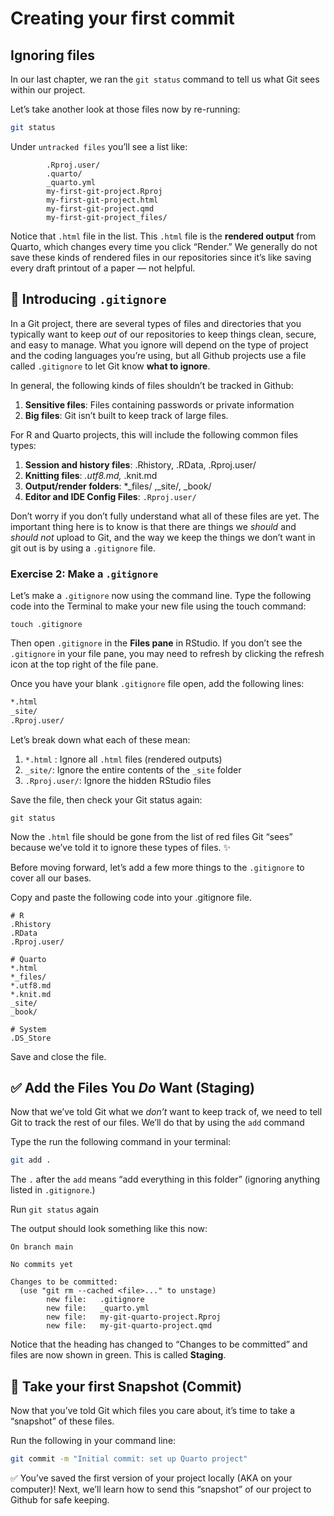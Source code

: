 # Creating your first commit

## Ignoring files

In our last chapter, we ran the `git status` command to tell us what Git sees within our project.

Let's take another look at those files now by re-running:

``` bash
git status
```
Under `untracked files` you'll see a list like:

```
        .Rproj.user/
        .quarto/
        _quarto.yml
        my-first-git-project.Rproj
        my-first-git-project.html
        my-first-git-project.qmd
        my-first-git-project_files/
```

Notice that `.html` file in the list. This `.html` file is the **rendered output** from Quarto, which changes every time you click “Render." We generally do not save these kinds of rendered files in our repositories since it’s like saving every draft printout of a paper — not helpful.

## 🙈 Introducing `.gitignore`

In a Git project, there are several types of files and directories that you typically want to keep *out* of our repositories to keep things clean, secure, and easy to manage. What you ignore will depend on the type of project and the coding languages you're using, but all Github projects use a file called `.gitignore` to let Git know **what to ignore**.

In general, the following kinds of files shouldn't be tracked in Github:

1. **Sensitive files**: Files containing passwords or private information
2. **Big files**: Git isn't built to keep track of large files. 

For R and Quarto projects, this will include the following common files types:

1.  **Session and history files**: .Rhistory, .RData, .Rproj.user/
2.   **Knitting files**: *.utf8.md,* .knit.md
3.  **Output/render folders**: \*\_files/ ,\_site/, \_book/
4.  **Editor and IDE Config Files**: `.Rproj.user/`

Don't worry if you don't fully understand what all of these files are yet. The important thing here is to know is that there are things we *should* and *should not* upload to Git, and the way we keep the things we don't want in git out is by using a `.gitignore` file.

### Exercise 2: Make a `.gitignore`

Let’s make a `.gitignore` now using the command line. Type the following code into the Terminal to make your new file using the touch command:

`touch .gitignore`

Then open `.gitignore` in the **Files pane** in RStudio. If you don't see the `.gitignore` in your file pane, you may need to refresh by clicking the refresh icon at the top right of the file pane.

Once you have your blank `.gitignore` file open, add the following lines:

``` bash         
*.html 
_site/ 
.Rproj.user/
```

Let's break down what each of these mean:

1.  `*.html` : Ignore all `.html` files (rendered outputs)
2.  `_site/`: Ignore the entire contents of the `_site` folder
3.  `.Rproj.user/`: Ignore the hidden RStudio files

Save the file, then check your Git status again:

`git status`

Now the `.html` file should be gone from the list of red files Git "sees" because we've told it to ignore these types of files. ✨

Before moving forward, let's add a few more things to the `.gitignore` to cover all our bases.

Copy and paste the following code into your .gitignore file.

```         
# R
.Rhistory
.RData
.Rproj.user/

# Quarto
*.html
*_files/
*.utf8.md
*.knit.md
_site/
_book/

# System
.DS_Store
```

Save and close the file.

## ✅ Add the Files You *Do* Want (Staging)

Now that we've told Git what we *don't* want to keep track of, we need to tell Git to track the rest of our files. We'll do that by using the `add` command

Type the run the following command in your terminal:

``` bash 
git add .
```

The `.` after the `add` means “add everything in this folder" (ignoring anything listed in `.gitignore`.)

Run `git status` again

The output should look something like this now:

```         
On branch main

No commits yet

Changes to be committed:
  (use "git rm --cached <file>..." to unstage)
        new file:   .gitignore
        new file:   _quarto.yml
        new file:   my-git-quarto-project.Rproj
        new file:   my-git-quarto-project.qmd
```

Notice that the heading has changed to "Changes to be committed" and files are now shown in green. This is called **Staging**.


## 📸 Take your first Snapshot (Commit)

Now that you've told Git which files you care about, it's time to take a "snapshot" of these files.

Run the following in your command line: 

``` bash
git commit -m "Initial commit: set up Quarto project"
```

✅ You’ve saved the first version of your project locally (AKA on your computer)! Next, we'll learn how to send this "snapshot" of our project to Github for safe keeping. 
